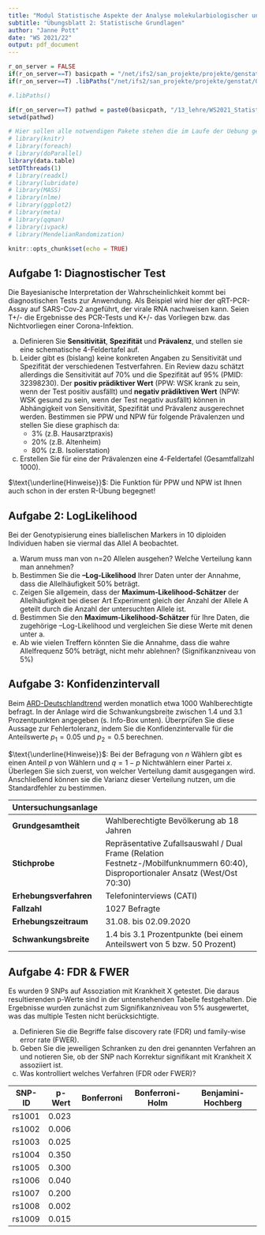 ```yaml
---
title: "Modul Statistische Aspekte der Analyse molekularbiologischer und genetischer Daten"
subtitle: "Übungsblatt 2: Statistische Grundlagen" 
author: "Janne Pott"
date: "WS 2021/22"
output: pdf_document
---
```

  

```r
r_on_server = FALSE
if(r_on_server==T) basicpath = "/net/ifs2/san_projekte/projekte/genstat/"  else basicpath =  "C:/Users/janne/Documents/R/Test/Teaching_WS2122/"
if(r_on_server==T) .libPaths("/net/ifs2/san_projekte/projekte/genstat/07_programme/rpackages/amanMRO/") 

#.libPaths()

if(r_on_server==T) pathwd = paste0(basicpath, "/13_lehre/WS2021_Statistik/uebung/Theorie/") else pathwd = paste0(basicpath,"Exercises_classic/")
setwd(pathwd)

# Hier sollen alle notwendigen Pakete stehen die im Laufe der Uebung genutzt werden
# library(knitr)
# library(foreach)
# library(doParallel)
library(data.table)
setDTthreads(1)
# library(readxl)
# library(lubridate)
# library(MASS)
# library(nlme)
# library(ggplot2)
# library(meta)
# library(qqman)
# library(ivpack)
# library(MendelianRandomization)

knitr::opts_chunk$set(echo = TRUE)

```

## Aufgabe 1: Diagnostischer Test

Die Bayesianische Interpretation der Wahrscheinlichkeit kommt bei diagnostischen Tests zur Anwendung. Als Beispiel wird hier der qRT-PCR-Assay auf SARS-Cov-2 angeführt, der virale RNA nachweisen kann. 
Seien T+/- die Ergebnisse des PCR-Tests und K+/- das Vorliegen bzw. das Nichtvorliegen einer Corona-Infektion.  

a) Definieren Sie **Sensitivität**, **Spezifität** und **Prävalenz**, und stellen sie eine schematische 4-Feldertafel auf. 
b) Leider gibt es (bislang) keine konkreten Angaben zu Sensitivität und Spezifität der verschiedenen Testverfahren. Ein Review dazu schätzt allerdings die Sensitivität auf 70% und die Spezifität auf 95% (PMID: 32398230). Der **positiv prädiktiver Wert** (PPW: WSK krank zu sein, wenn der Test positiv ausfällt) und **negativ prädiktiven Wert** (NPW: WSK gesund zu sein, wenn der Test negativ ausfällt) können in Abhängigkeit von Sensitivität, Spezifität und Prävalenz ausgerechnet werden. Bestimmen sie PPW und NPW für folgende Prävalenzen und stellen Sie diese graphisch da:
    + 3% (z.B. Hausarztpraxis)
    + 20% (z.B. Altenheim)
    + 80% (z.B. Isolierstation)
c) Erstellen Sie für eine der Prävalenzen eine 4-Feldertafel (Gesamtfallzahl 1000).

$\text{\underline{Hinweise}}$: Die Funktion für PPW und NPW ist Ihnen auch schon in der ersten R-Übung begegnet!

## Aufgabe 2: LogLikelihood

Bei der Genotypisierung eines biallelischen Markers in 10 diploiden Individuen haben sie viermal das Allel A beobachtet.

a) Warum muss man von n=20 Allelen ausgehen? Welche Verteilung kann man annehmen? 
b) Bestimmen Sie die **–Log-Likelihood** Ihrer Daten unter der Annahme, dass die Allelhäufigkeit 50% beträgt.
c) Zeigen Sie allgemein, dass der **Maximum-Likelihood-Schätzer** der Allelhäufigkeit bei dieser Art Experiment gleich der Anzahl der Allele A geteilt durch die Anzahl der untersuchten Allele ist. 
d) Bestimmen Sie den **Maximum-Likelihood-Schätzer** für Ihre Daten, die zugehörige –Log-Likelihood und vergleichen Sie diese Werte mit denen unter a.
e) Ab wie vielen Treffern könnten Sie die Annahme, dass die wahre Allelfrequenz 50% beträgt, nicht mehr ablehnen? (Signifikanzniveau von 5%) 

\newpage

## Aufgabe 3: Konfidenzintervall

Beim [ARD-Deutschlandtrend](https://www.tagesschau.de/inland/deutschlandtrend/) werden monatlich etwa 1000 Wahlberechtigte befragt. In der Anlage wird die Schwankungsbreite zwischen 1.4 und 3.1 Prozentpunkten angegeben (s. Info-Box unten). Überprüfen Sie diese Aussage zur Fehlertoleranz, indem Sie die Konfidenzintervalle für die Anteilswerte $p_1=0.05$ und $p_2=0.5$ berechnen. 

$\text{\underline{Hinweise}}$: Bei der Befragung von $n$ Wählern gibt es einen Anteil $p$ von Wählern und $q=1-p$ Nichtwählern einer Partei $x$. Überlegen Sie sich zuerst, von welcher Verteilung damit ausgegangen wird. Anschließend können sie die Varianz dieser Verteilung nutzen, um die Standardfehler zu bestimmen. 

**Untersuchungsanlage** | 
----------------------- | ------------------------------------------------
**Grundgesamtheit**     | Wahlberechtigte Bevölkerung ab 18 Jahren
**Stichprobe**          | Repräsentative Zufallsauswahl / Dual Frame (Relation Festnetz-/Mobilfunknummern 60:40), Disproportionaler Ansatz (West/Ost 70:30)
**Erhebungsverfahren**  | Telefoninterviews (CATI) 
**Fallzahl**            | 1027 Befragte
**Erhebungszeitraum**   | 31.08. bis 02.09.2020 
**Schwankungsbreite**   | 1.4 bis 3.1 Prozentpunkte (bei einem Anteilswert von 5 bzw. 50 Prozent)


## Aufgabe 4: FDR & FWER

Es wurden 9 SNPs auf Assoziation mit Krankheit X getestet. Die daraus resultierenden p-Werte sind in der untenstehenden Tabelle festgehalten. Die Ergebnisse wurden zunächst zum Signifikanzniveau von 5% ausgewertet, was das multiple Testen nicht berücksichtigte. 

a) Definieren Sie die Begriffe false discovery rate (FDR) und family-wise error rate (FWER). 
b) Geben Sie die jeweiligen Schranken zu den drei genannten Verfahren an und notieren Sie, ob der SNP nach Korrektur signifikant mit Krankheit X assoziiert ist. 
c) Was kontrolliert welches Verfahren (FDR oder FWER)? 

SNP-ID | p-Wert | Bonferroni | Bonferroni-Holm | Benjamini-Hochberg
------ | ------ | ---------- | --------------- | ------------------
rs1001 | 0.023 |  |  | 
rs1002 | 0.006 |  |  | 
rs1003 | 0.025 |  |  | 
rs1004 | 0.350 |  |  | 
rs1005 | 0.300 |  |  | 
rs1006 | 0.040 |  |  | 
rs1007 | 0.200 |  |  | 
rs1008 | 0.002 |  |  | 
rs1009 | 0.015 |  |  | 


\newpage
